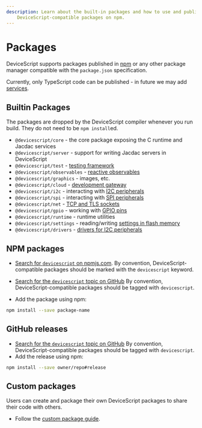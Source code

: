 ```yaml
---
description: Learn about the built-in packages and how to use and publish
    DeviceScript-compatible packages on npm.
---
```


# Packages

DeviceScript supports packages published in [npm](https://www.npmjs.com/) or any other package manager compatible
with the `package.json` specification.

Currently, only TypeScript code can be published - in future we may add [services](/developer/servers/custom-services).

## Builtin Packages

The packages are dropped by the DeviceScript compiler whenever you run build.
They do not need to be `npm install`ed.

-   `@devicescript/core` - the core package exposing the C runtime and Jacdac services
-   `@devicescript/server` - support for writing Jacdac servers in DeviceScript
-   `@devicescript/test` - [testing framework](/developer/testing)
-   `@devicescript/observables` - [reactive observables](/developer/observables)
-   `@devicescript/graphics` - images, etc.
-   `@devicescript/cloud` - [development gateway](/developer/development-gateway)
-   `@devicescript/i2c` - interacting with [I2C peripherals](/developer/servers/i2c)
-   `@devicescript/spi` - interacting with [SPI peripherals](/developer/servers/spi)
-   `@devicescript/net` - [TCP and TLS sockets](/developer/net)
-   `@devicescript/gpio` - working with [GPIO pins](/developer/servers/gpio)
-   `@devicescript/runtime` - runtime utilities
-   `@devicescript/settings` - reading/writing [settings in flash memory](/developer/settings)
-   `@devicescript/drivers` - [drivers for I2C peripherals](/developer/servers)

## NPM packages

-   [Search for `devicescript` on npmjs.com](https://www.npmjs.com/search?q=devicescript).
    By convention, DeviceScript-compatible packages should be marked with the `devicescript` keyword.

-   [Search for the `devicescript` topic on GitHub](https://github.com/topics/devicescript)
    By convention, DeviceScript-compatible packages should be tagged with `devicescript`.

-   Add the package using npm:

```bash npm2yarn
npm install --save package-name
```

## GitHub releases

-   [Search for the `devicescript` topic on GitHub](https://github.com/topics/devicescript)
    By convention, DeviceScript-compatible packages should be tagged with `devicescript`.
-   Add the release using npm:

```bash npm2yarn
npm install --save owner/repo#release
```

## Custom packages

Users can create and package their own DeviceScript packages to share their code with others.

-   Follow the [custom package guide](/developer/packages/custom).

